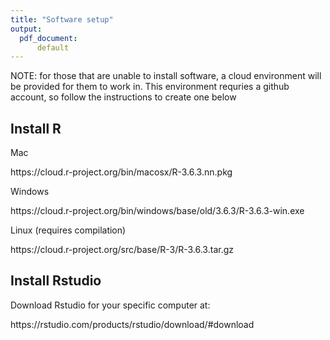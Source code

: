 ```yaml
---
title: "Software setup"
output:
  pdf_document:
      default
---
```


NOTE: for those that are unable to install software, a cloud environment will be provided for them to work in. This environment requries a github account, so follow the instructions to create one below

## Install R

Mac

https://cloud.r-project.org/bin/macosx/R-3.6.3.nn.pkg

Windows 

https://cloud.r-project.org/bin/windows/base/old/3.6.3/R-3.6.3-win.exe

Linux (requires compilation)

https://cloud.r-project.org/src/base/R-3/R-3.6.3.tar.gz

## Install Rstudio

Download Rstudio for your specific computer at:

https://rstudio.com/products/rstudio/download/#download





